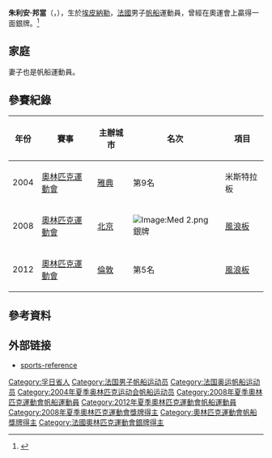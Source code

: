 {{Infobox sportsperson
|birth_date={{birth date and age|1979|6|1}}
|birth_place=[[法國|法國]][[埃皮納勒|埃皮納勒]]
|club=ASPTT南特
|medaltemplates={{MedalSport | 男子[[帆船|帆船]] }}
{{MedalCountry | {{FRA}} }}
{{MedalCompetition|[[奧林匹克運動會|奧林匹克運動會]]}}
{{MedalSilver | [[2008年夏季奧林匹克運動會|2008年 北京]] | [[2008年夏季奧林匹克運動會帆船比賽－男子帆板|帆板]]}}
{{MedalCompetition|[[世界風浪板錦標賽|世界錦標賽]]}}
{{MedalGold | [[2004年世界米斯特拉板錦標賽|2004年 伊茲密爾]] | 米斯特拉板 }}
{{MedalGold | [[2012年世界風浪板錦標賽|2012年 加的斯]] | 風浪板 }}
{{MedalGold | [[2014年世界風浪板錦標賽|2014年 桑坦德]] | 風浪板 }}
{{MedalBronze | [[2002年世界米斯特拉板錦標賽|2002年 芭達雅]] | 米斯特拉板 }}
{{MedalCompetition|[[地中海運動會|地中海運動會]]}}
{{MedalBronze | [[2005年地中海運動會|2005年 阿爾梅里亞]] | 帆板 }}
}}
'''朱利安·邦當'''（{{lang-fr|Julien Bontemps}}，{{bd|1979年|6月1日|catIdx=Bontemps, Julien}}），生於[[埃皮納勒|埃皮納勒]]，[[法國|法國]]男子[[帆船|帆船]]運動員，曾經在奧運會上贏得一面銀牌。<ref>{{Cite web|title=Julien BONTEMPS|url=https://olympics.com/zh/athletes/julien-bontemps|accessdate=2021-09-20|work=International Olympic Committee|archive-date=2021-09-21|archive-url=https://web.archive.org/web/20210921073755/https://olympics.com/zh/athletes/julien-bontemps|dead-url=no}}</ref>

== 家庭 ==
妻子{{link-en|Irina Konstantinova|Irina Konstantinova}}也是帆船運動員。

== 參賽紀錄 ==
{| class="wikitable" width=50% style="font-size:90%; text-align:center;"
|-
!年份 !! 賽事 !! 主辦城市 !! 名次 !! 項目
|-
| rowspan=1|2004
| rowspan=1 align=left|[[2004年奧林匹克運動會|奧林匹克運動會]]
| rowspan=1 align=left|{{flagicon|GRE}} [[雅典|雅典]] 
| 第9名
| 米斯特拉板
|-
| rowspan=1|2008
| rowspan=1 align=left|[[2008年奧林匹克運動會|奧林匹克運動會]]
| rowspan=1 align=left|{{flagicon|CHN}} [[北京|北京]] 
| [[Image:Med_2.png|Image:Med 2.png]] 銀牌
| [[2008年夏季奧林匹克運動會帆船比賽－男子帆板|風浪板]]
|-
| rowspan=1|2012
| rowspan=1 align=left|[[2012年奧林匹克運動會|奧林匹克運動會]]
| rowspan=1 align=left|{{flagicon|GBR}} [[倫敦|倫敦]] 
| 第5名
| [[2012年夏季奧林匹克運動會帆船男子風浪板比賽|風浪板]]
|}

== 參考資料 ==
{{reflist}}

== 外部链接 ==
* [https://web.archive.org/web/20090106100430/http://www.sports-reference.com/olympics/athletes/bo/julien-bontemps-1.html sports-reference]

{{Authority control}}
{{DEFAULTSORT:Bontemps, Julien}}
[[Category:孚日省人|Category:孚日省人]]
[[Category:法国男子帆船运动员|Category:法国男子帆船运动员]]
[[Category:法国奥运帆船运动员|Category:法国奥运帆船运动员]]
[[Category:2004年夏季奥林匹克运动会帆船运动员|Category:2004年夏季奥林匹克运动会帆船运动员]]
[[Category:2008年夏季奧林匹克運動會帆船運動員|Category:2008年夏季奧林匹克運動會帆船運動員]]
[[Category:2012年夏季奧林匹克運動會帆船運動員|Category:2012年夏季奧林匹克運動會帆船運動員]]
[[Category:2008年夏季奧林匹克運動會獎牌得主|Category:2008年夏季奧林匹克運動會獎牌得主]]
[[Category:奧林匹克運動會帆船獎牌得主|Category:奧林匹克運動會帆船獎牌得主]]
[[Category:法國奧林匹克運動會銀牌得主|Category:法國奧林匹克運動會銀牌得主]]